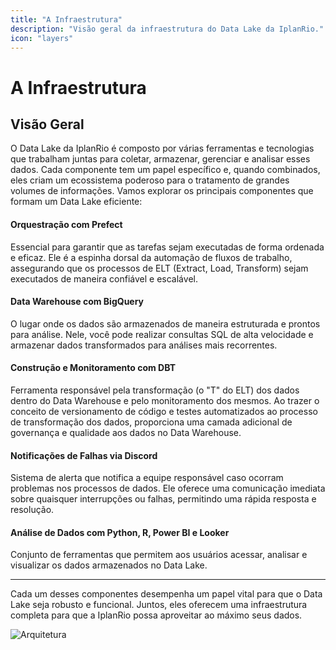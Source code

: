 ```yaml
---
title: "A Infraestrutura"
description: "Visão geral da infraestrutura do Data Lake da IplanRio."
icon: "layers"
---
```


# A Infraestrutura

## Visão Geral

O Data Lake da IplanRio é composto por várias ferramentas e tecnologias que trabalham juntas para coletar, armazenar, gerenciar e analisar esses dados. Cada componente tem um papel específico e, quando combinados, eles criam um ecossistema poderoso para o tratamento de grandes volumes de informações. Vamos explorar os principais componentes que formam um Data Lake eficiente:

#### Orquestração com Prefect

Essencial para garantir que as tarefas sejam executadas de forma ordenada e eficaz. Ele é a espinha dorsal da automação de fluxos de trabalho, assegurando que os processos de ELT (Extract, Load, Transform) sejam executados de maneira confiável e escalável.

#### Data Warehouse com BigQuery

O lugar onde os dados são armazenados de maneira estruturada e prontos para análise. Nele, você pode realizar consultas SQL de alta velocidade e armazenar dados transformados para análises mais recorrentes.

#### Construção e Monitoramento com DBT

Ferramenta responsável pela transformação (o "T" do ELT) dos dados dentro do Data Warehouse e pelo monitoramento dos mesmos. Ao trazer o conceito de versionamento de código e testes automatizados ao processo de transformação dos dados, proporciona uma camada adicional de governança e qualidade aos dados no Data Warehouse.

#### Notificações de Falhas via Discord

Sistema de alerta que notifica a equipe responsável caso ocorram problemas nos processos de dados. Ele oferece uma comunicação imediata sobre quaisquer interrupções ou falhas, permitindo uma rápida resposta e resolução.

#### Análise de Dados com Python, R, Power BI e Looker

Conjunto de ferramentas que permitem aos usuários acessar, analisar e visualizar os dados armazenados no Data Lake.

---

Cada um desses componentes desempenha um papel vital para que o Data Lake seja robusto e funcional. Juntos, eles oferecem uma infraestrutura completa para que a IplanRio possa aproveitar ao máximo seus dados.

![Arquitetura](../images/guia-de-desenvolvimento/arquitetura.png)


